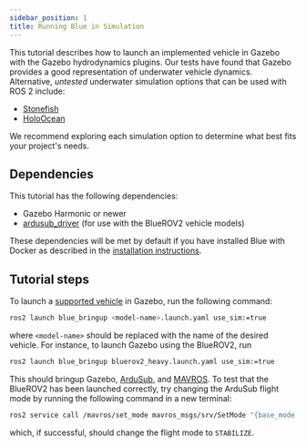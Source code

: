 ```yaml
---
sidebar_position: 1
title: Running Blue in Simulation
---
```


This tutorial describes how to launch an implemented vehicle in Gazebo with
the Gazebo hydrodynamics plugins. Our tests have found that Gazebo provides
a good representation of underwater vehicle dynamics. Alternative, *untested*
underwater simulation options that can be used with ROS 2 include:

* [Stonefish](https://stonefish.readthedocs.io/en/latest/index.html)
* [HoloOcean](https://holoocean.readthedocs.io/en/master/)

We recommend exploring each simulation option to determine what best fits your
project's needs.

## Dependencies

This tutorial has the following dependencies:

* Gazebo Harmonic or newer
* [ardusub_driver](https://github.com/Robotic-Decision-Making-Lab/ardusub_driver)
  (for use with the BlueROV2 vehicle models)

These dependencies will be met by default if you have installed Blue with
Docker as described in the [installation instructions](/installation).

## Tutorial steps

To launch a [supported vehicle](/overview#supported-vehicles) in Gazebo, run
the following command:

```bash
ros2 launch blue_bringup <model-name>.launch.yaml use_sim:=true
```

where `<model-name>` should be replaced with the name of the desired vehicle.
For instance, to launch Gazebo using the BlueROV2, run

```bash
ros2 launch blue_bringup bluerov2_heavy.launch.yaml use_sim:=true
```

This should bringup Gazebo, [ArduSub](https://github.com/ArduPilot/ardupilot),
and [MAVROS](https://github.com/mavlink/mavros/tree/ros2). To test that the
BlueROV2 has been launched correctly, try changing the ArduSub flight mode by
running the following command in a new terminal:

```bash
ros2 service call /mavros/set_mode mavros_msgs/srv/SetMode "{base_mode: 0, custom_mode: 'STABILIZE'}"
```

which, if successful, should change the flight mode to `STABILIZE`.
